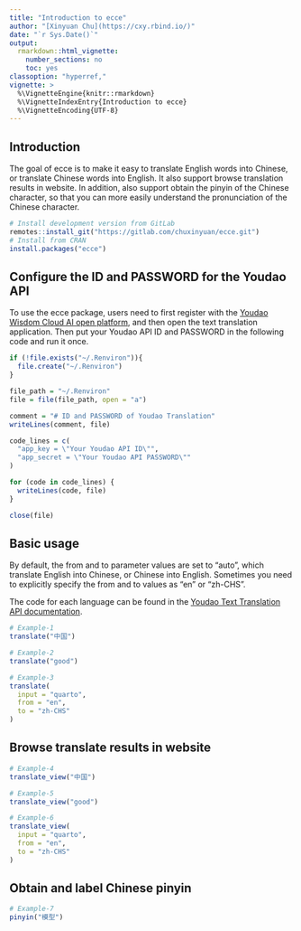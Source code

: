 ```yaml
---
title: "Introduction to ecce"
author: "[Xinyuan Chu](https://cxy.rbind.io/)"
date: "`r Sys.Date()`"
output:
  rmarkdown::html_vignette:
    number_sections: no
    toc: yes
classoption: "hyperref,"
vignette: >
  %\VignetteEngine{knitr::rmarkdown}
  %\VignetteIndexEntry{Introduction to ecce}
  %\VignetteEncoding{UTF-8}
---
```


## Introduction

The goal of ecce is to make it easy to translate English words into Chinese, or translate Chinese words into English. It also support browse translation results in website. In addition, also support obtain the pinyin of the Chinese character, so that you can more easily understand the pronunciation of the Chinese character.

```r
# Install development version from GitLab
remotes::install_git("https://gitlab.com/chuxinyuan/ecce.git")
# Install from CRAN
install.packages("ecce")
```

## Configure the ID and PASSWORD for the Youdao API

To use the ecce package, users need to first register with the [Youdao Wisdom Cloud AI open platform](https://ai.youdao.com/), and then open the text translation application.
Then put your Youdao API ID and PASSWORD in the following code and run it once.

```r
if (!file.exists("~/.Renviron")){
  file.create("~/.Renviron")
} 

file_path = "~/.Renviron"
file = file(file_path, open = "a")

comment = "# ID and PASSWORD of Youdao Translation"
writeLines(comment, file)

code_lines = c(
  "app_key = \"Your Youdao API ID\"",
  "app_secret = \"Your Youdao API PASSWORD\""
)

for (code in code_lines) {
  writeLines(code, file)
}

close(file)
```

## Basic usage

By default, the from and to parameter values are set to "auto", which translate English into Chinese, or Chinese into English. Sometimes you need to explicitly specify the from and to values as "en" or "zh-CHS".

The code for each language can be found in the [Youdao Text Translation API documentation](https://ai.youdao.com/DOCSIRMA/html/trans/api/wbfy/index.html).

```r
# Example-1
translate("中国")

# Example-2
translate("good")

# Example-3
translate(
  input = "quarto", 
  from = "en", 
  to = "zh-CHS"
)
```

## Browse translate results in website

```r
# Example-4
translate_view("中国")

# Example-5
translate_view("good")

# Example-6
translate_view(
  input = "quarto", 
  from = "en", 
  to = "zh-CHS"
)
```

## Obtain and label Chinese pinyin

```r
# Example-7
pinyin("模型")
```

